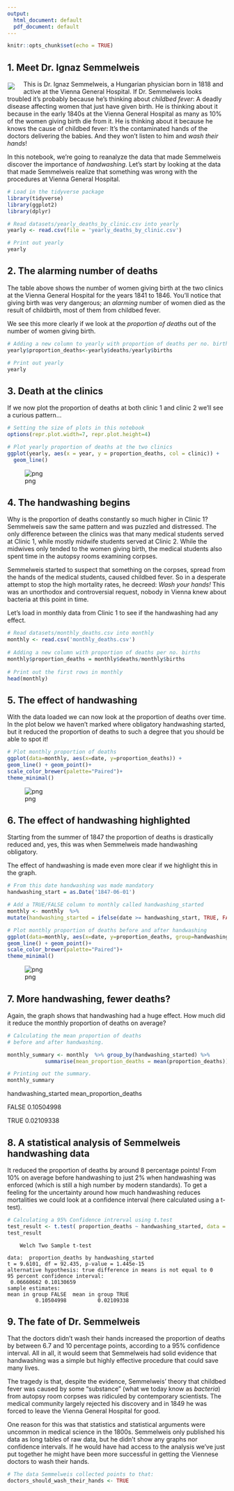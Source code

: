 ```yaml
---
output:
  html_document: default
  pdf_document: default
---
```

```r
knitr::opts_chunk$set(echo = TRUE)
```

## 1. Meet Dr. Ignaz Semmelweis
<p><img style="float: left;margin:5px 20px 5px 1px" src="http://s3.amazonaws.com/assets.datacamp.com/production/project_49/datasets/ignaz_semmelweis_1860.jpeg"></p>
<!--
<img style="float: left;margin:5px 20px 5px 1px" src="https://s3.amazonaws.com/assets.datacamp.com/production/project_49/datasets/ignaz_semmelweis_1860.jpeg">
-->
<p>This is Dr. Ignaz Semmelweis, a Hungarian physician born in 1818 and active at the Vienna General Hospital. If Dr. Semmelweis looks troubled it's probably because he's thinking about <em>childbed fever</em>: A deadly disease affecting women that just have given birth. He is thinking about it because in the early 1840s at the Vienna General Hospital as many as 10% of the women giving birth die from it. He is thinking about it because he knows the cause of childbed fever: It's the contaminated hands of the doctors delivering the babies. And they won't listen to him and <em>wash their hands</em>!</p>
<p>In this notebook, we're going to reanalyze the data that made Semmelweis discover the importance of <em>handwashing</em>. Let's start by looking at the data that made Semmelweis realize that something was wrong with the procedures at Vienna General Hospital.</p>

```r
# Load in the tidyverse package
library(tidyverse)
library(ggplot2)
library(dplyr)
```



```r
# Read datasets/yearly_deaths_by_clinic.csv into yearly
yearly <- read.csv(file = 'yearly_deaths_by_clinic.csv')

# Print out yearly
yearly
```


## 2. The alarming number of deaths
<p>The table above shows the number of women giving birth at the two clinics at the Vienna General Hospital for the years 1841 to 1846. You'll notice that giving birth was very dangerous; an <em>alarming</em> number of women died as the result of childbirth, most of them from childbed fever.</p>
<p>We see this more clearly if we look at the <em>proportion of deaths</em> out of the number of women giving birth. </p>


```r

# Adding a new column to yearly with proportion of deaths per no. births
yearly$proportion_deaths<-yearly$deaths/yearly$births

# Print out yearly
yearly
```

## 3. Death at the clinics
<p>If we now plot the proportion of deaths at both clinic 1 and clinic 2  we'll see a curious pattern...</p>


```r
# Setting the size of plots in this notebook
options(repr.plot.width=7, repr.plot.height=4)

# Plot yearly proportion of deaths at the two clinics
ggplot(yearly, aes(x = year, y = proportion_deaths, col = clinic)) + 
  geom_line()
```
![png](output_7_1.png)

## 4. The handwashing begins
<p>Why is the proportion of deaths constantly so much higher in Clinic 1? Semmelweis saw the same pattern and was puzzled and distressed. The only difference between the clinics was that many medical students served at Clinic 1, while mostly midwife students served at Clinic 2. While the midwives only tended to the women giving birth, the medical students also spent time in the autopsy rooms examining corpses. </p>
<p>Semmelweis started to suspect that something on the corpses, spread from the hands of the medical students, caused childbed fever. So in a desperate attempt to stop the high mortality rates, he decreed: <em>Wash your hands!</em> This was an unorthodox and controversial request, nobody in Vienna knew about bacteria at this point in time. </p>
<p>Let's load in monthly data from Clinic 1 to see if the handwashing had any effect.</p>

```r
# Read datasets/monthly_deaths.csv into monthly
monthly <- read.csv('monthly_deaths.csv')
 
# Adding a new column with proportion of deaths per no. births
monthly$proportion_deaths = monthly$deaths/monthly$births
 
# Print out the first rows in monthly
head(monthly)


```


## 5. The effect of handwashing
<p>With the data loaded we can now look at the proportion of deaths over time. In the plot below we haven't marked where obligatory handwashing started, but it reduced the proportion of deaths to such a degree that you should be able to spot it!</p>

```r
# Plot monthly proportion of deaths
ggplot(data=monthly, aes(x=date, y=proportion_deaths)) +
geom_line() + geom_point()+
scale_color_brewer(palette="Paired")+
theme_minimal()
```
![png](output_13_1.png)

## 6. The effect of handwashing highlighted
<p>Starting from the summer of 1847 the proportion of deaths is drastically reduced and, yes, this was when Semmelweis made handwashing obligatory. </p>
<p>The effect of handwashing is made even more clear if we highlight this in the graph.</p>


```r
# From this date handwashing was made mandatory
handwashing_start = as.Date('1847-06-01')

# Add a TRUE/FALSE column to monthly called handwashing_started
monthly <- monthly  %>% 
mutate(handwashing_started = ifelse(date >= handwashing_start, TRUE, FALSE))

# Plot monthly proportion of deaths before and after handwashing
ggplot(data=monthly, aes(x=date, y=proportion_deaths, group=handwashing_started, color=handwashing_started)) +
geom_line() + geom_point()+
scale_color_brewer(palette="Paired")+
theme_minimal()
```
![png](output_16_1.png)

## 7. More handwashing, fewer deaths?
<p>Again, the graph shows that handwashing had a huge effect. How much did it reduce the monthly proportion of deaths on average?</p>



```r

# Calculating the mean proportion of deaths 
# before and after handwashing.

monthly_summary <- monthly  %>% group_by(handwashing_started) %>% 
            summarise(mean_proportion_deaths = mean(proportion_deaths))

# Printing out the summary.
monthly_summary
```

handwashing_started	  mean_proportion_deaths

FALSE	                        0.10504998

TRUE	                        0.02109338


## 8. A statistical analysis of Semmelweis handwashing data
<p>It reduced the proportion of deaths by around 8 percentage points! From 10% on average before handwashing to just 2% when handwashing was enforced (which is still a high number by modern standards). 
To get a feeling for the uncertainty around how much handwashing reduces mortalities we could look at a confidence interval (here calculated using a t-test).</p>

```r
# Calculating a 95% Confidence intrerval using t.test 
test_result <- t.test( proportion_deaths ~ handwashing_started, data = monthly)
test_result
```

    	Welch Two Sample t-test
    
    data:  proportion_deaths by handwashing_started
    t = 9.6101, df = 92.435, p-value = 1.445e-15
    alternative hypothesis: true difference in means is not equal to 0
    95 percent confidence interval:
     0.06660662 0.10130659
    sample estimates:
    mean in group FALSE  mean in group TRUE 
             0.10504998          0.02109338 


## 9. The fate of Dr. Semmelweis
<p>That the doctors didn't wash their hands increased the proportion of deaths by between 6.7 and 10 percentage points, according to a 95% confidence interval. All in all, it would seem that Semmelweis had solid evidence that handwashing was a simple but highly effective procedure that could save many lives.</p>
<p>The tragedy is that, despite the evidence, Semmelweis' theory that childbed fever was caused by some "substance" (what we today know as <em>bacteria</em>) from autopsy room corpses was ridiculed by contemporary scientists. The medical community largely rejected his discovery and in 1849 he was forced to leave the Vienna General Hospital for good.</p>
<p>One reason for this was that statistics and statistical arguments were uncommon in medical science in the 1800s. Semmelweis only published his data as long tables of raw data, but he didn't show any graphs nor confidence intervals. If he would have had access to the analysis we've just put together he might have been more successful in getting the Viennese doctors to wash their hands.</p>

```r
# The data Semmelweis collected points to that:
doctors_should_wash_their_hands <- TRUE

```

